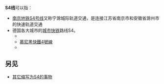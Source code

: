 {{线路名消歧义}}
'''S4线'''可以指：
* [[南京地铁S4号线|南京地铁S4号线]]又称宁滁城际轨道交通，是连接江苏省南京市和安徽省滁州市的快速轨道交通
*德国各大城市的[[城市快铁|城市快铁]]路线S4。
** {{link-en|柏林城市快鐵4號線|S4 (Berlin)}}
** [[慕尼黑快鐵4號線|慕尼黑快鐵4號線]]
** {{link-en|萊茵-美茵城市快鐵4號線|S4 (Rhine-Main S-Bahn)}}
==另见==
* [[S4|其它缩写为S4的事物]]
{{disambiguation|cat=三字路线名消歧义}}